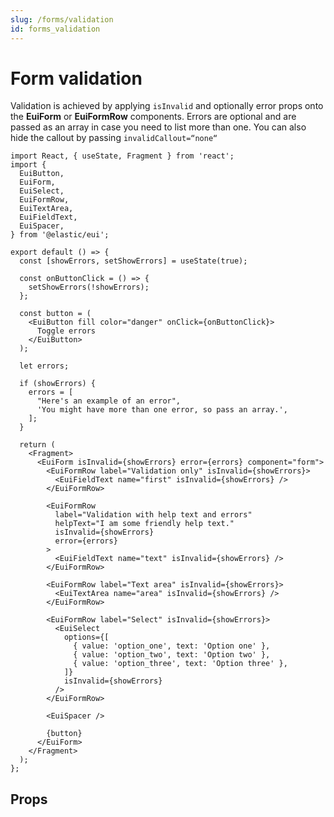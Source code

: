 ```yaml
---
slug: /forms/validation
id: forms_validation
---
```


# Form validation

Validation is achieved by applying `isInvalid` and optionally error props onto the **EuiForm** or **EuiFormRow** components. Errors are optional and are passed as an array in case you need to list more than one. You can also hide the callout by passing `invalidCallout=“none“`

```tsx interactive
import React, { useState, Fragment } from 'react';
import {
  EuiButton,
  EuiForm,
  EuiSelect,
  EuiFormRow,
  EuiTextArea,
  EuiFieldText,
  EuiSpacer,
} from '@elastic/eui';

export default () => {
  const [showErrors, setShowErrors] = useState(true);

  const onButtonClick = () => {
    setShowErrors(!showErrors);
  };

  const button = (
    <EuiButton fill color="danger" onClick={onButtonClick}>
      Toggle errors
    </EuiButton>
  );

  let errors;

  if (showErrors) {
    errors = [
      "Here's an example of an error",
      'You might have more than one error, so pass an array.',
    ];
  }

  return (
    <Fragment>
      <EuiForm isInvalid={showErrors} error={errors} component="form">
        <EuiFormRow label="Validation only" isInvalid={showErrors}>
          <EuiFieldText name="first" isInvalid={showErrors} />
        </EuiFormRow>

        <EuiFormRow
          label="Validation with help text and errors"
          helpText="I am some friendly help text."
          isInvalid={showErrors}
          error={errors}
        >
          <EuiFieldText name="text" isInvalid={showErrors} />
        </EuiFormRow>

        <EuiFormRow label="Text area" isInvalid={showErrors}>
          <EuiTextArea name="area" isInvalid={showErrors} />
        </EuiFormRow>

        <EuiFormRow label="Select" isInvalid={showErrors}>
          <EuiSelect
            options={[
              { value: 'option_one', text: 'Option one' },
              { value: 'option_two', text: 'Option two' },
              { value: 'option_three', text: 'Option three' },
            ]}
            isInvalid={showErrors}
          />
        </EuiFormRow>

        <EuiSpacer />

        {button}
      </EuiForm>
    </Fragment>
  );
};
```

## Props


<PropTable definition={docgen.EuiForm} />
<PropTable definition={docgen.EuiFormRow} />
